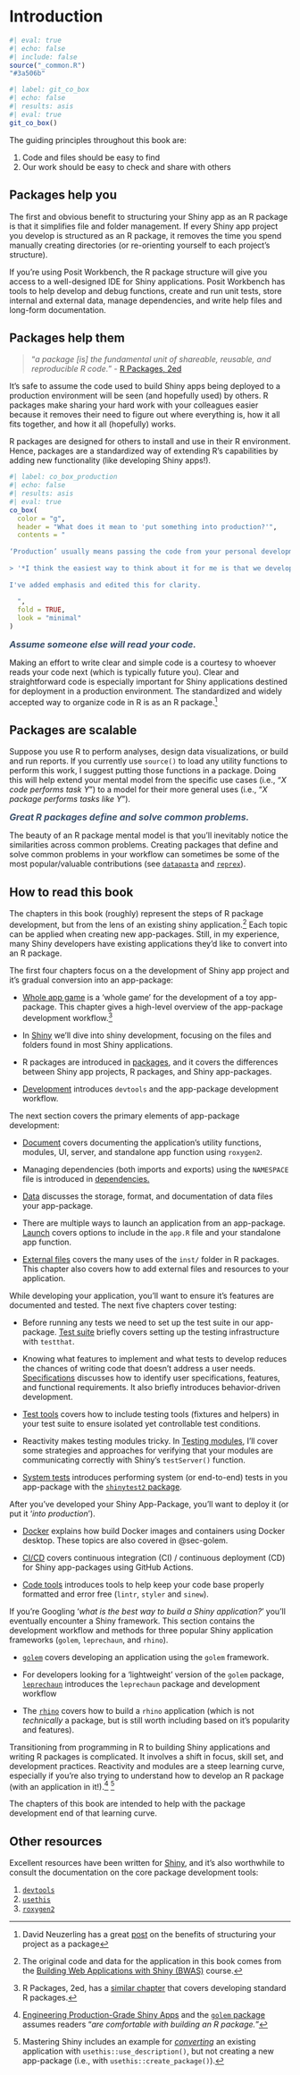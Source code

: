 # Introduction {#sec-intro .unnumbered}

```r
#| eval: true 
#| echo: false 
#| include: false
source("_common.R")
"#3a506b"
```

```r
#| label: git_co_box
#| echo: false
#| results: asis
#| eval: true
git_co_box()
```

The guiding principles throughout this book are:

1. Code and files should be easy to find  
2. Our work should be easy to check and share with others  

## Packages help you

The first and obvious benefit to structuring your Shiny app as an R package is that it simplifies file and folder management. If every Shiny app project you develop is structured as an R package, it removes the time you spend manually creating directories (or re-orienting yourself to each project's structure). 

If you're using Posit Workbench, the R package structure will give you access to a well-designed IDE for Shiny applications. Posit Workbench has tools to help develop and debug functions, create and run unit tests, store internal and external data, manage dependencies, and write help files and long-form documentation. 

## Packages help them

> "*a package [is] the fundamental unit of shareable, reusable, and reproducible R code.*" - [R Packages, 2ed](https://r-pkgs.org/)

It's safe to assume the code used to build Shiny apps being deployed to a production environment will be seen (and hopefully used) by others. R packages make sharing your hard work with your colleagues easier because it removes their need to figure out where everything is, how it all fits together, and how it all (hopefully) works.

R packages are designed for others to install and use in their R environment. Hence, packages are a standardized way of extending R's capabilities by adding new functionality (like developing Shiny apps!).

```r
#| label: co_box_production
#| echo: false
#| results: asis
#| eval: true
co_box(
  color = "g",
  header = "What does it mean to 'put something into production?'",
  contents = "
  
‘Production’ usually means passing the code from your personal development environment into your company's cloud-based server environment, which typically involves bundling your app in a structure that can be shared, installed, tested, and launched.
  
> '*I think the easiest way to think about it for me is that we develop a model in one computational environment--think of this as maybe your laptop or maybe you work in a server environment--still, it's in one place, and it turns out the software that you need to have installed there is about tuning, training, etc. **Putting something into production is getting it out of that computational environment and successfully carrying it over to a new computational environment.** For many people, this might be like a  cloud computing environment. It might be some kind of server your organization has, and we need to take it, lift it, and then successfully have it working.*' - Julia Silge, [What is 'production' anyway? MLOps for the curious (SatRdays London 2023)]((https://youtu.be/53-x5OFMGjA?t=1411))
  
I've added emphasis and edited this for clarity.
  
  ",
  fold = TRUE, 
  look = "minimal"
)
```

[Assume someone else will read your code.]{style='font-size: 1.15em; font-style: italic; font-weight: bold; color: #3a506b;'}

Making an effort to write clear and simple code is a courtesy to whoever reads your code next (which is typically future you). Clear and straightforward code is especially important for Shiny applications destined for deployment in a production environment. The standardized and widely accepted way to organize code in R is as an R package.[^intro-r-pkgs]

[^intro-r-pkgs]: David Neuzerling has a great [post](https://mdneuzerling.com/post/data-science-workflows/) on the benefits of structuring your project as a package 


## Packages are scalable 

Suppose you use R to perform analyses, design data visualizations, or build and run reports. If you currently use `source()` to load any utility functions to perform this work, I suggest putting those functions in a package. Doing this will help extend your mental model from the specific use cases (i.e., "*X code performs task Y*") to a model for their more general uses (i.e., "*X package performs tasks like Y*").

[Great R packages define and solve common problems.]{style='font-size: 1.15em; font-style: italic; font-weight: bold; color: #3a506b;'} 

The beauty of an R package mental model is that you’ll inevitably notice the similarities across common problems. Creating packages that define and solve common problems in your workflow can sometimes be some of the most popular/valuable contributions (see [`datapasta`](https://milesmcbain.github.io/datapasta/) and [`reprex`](https://reprex.tidyverse.org/)).


## How to read this book 

The chapters in this book (roughly) represent the steps of R package development, but from the lens of an existing shiny application.[^intro-bwas] Each topic can be applied when creating new app-packages. Still, in my experience, many Shiny developers have existing applications they'd like to convert into an R package.

The first four chapters focus on a the development of Shiny app project and it's gradual conversion into an app-package:

-   [Whole app game](whole_game.qmd) is a 'whole game' for the development of a toy app-package. This chapter gives a high-level overview of the app-package development workflow.[^r-pkgs-whole-game]

-   In [Shiny](shiny.qmd) we'll dive into shiny development, focusing on the files and folders found in most Shiny applications.

-   R packages are introduced in [packages](packages.qmd), and it covers the differences between Shiny app projects, R packages, and Shiny app-packages. 

-   [Development](development.qmd) introduces `devtools` and the app-package development workflow.

The next section covers the primary elements of app-package development: 

-   [Document](document.qmd) covers documenting the application's utility functions, modules, UI, server, and standalone app function using `roxygen2`.

-   Managing dependencies (both imports and exports) using the `NAMESPACE` file is introduced in [dependencies.](dependencies.qmd)

-   [Data](data.qmd) discusses the storage, format, and documentation of data files your app-package. 

-   There are multiple ways to launch an application from an app-package. [Launch](launch.qmd) covers options to include in the `app.R` file and your standalone app function. 

-   [External files](external.qmd) covers the many uses of the `inst/` folder in R packages. This chapter also covers how to add external files and resources to your application.

[^r-pkgs-whole-game]: R Packages, 2ed, has a [similar chapter](https://r-pkgs.org/whole-game.html) that covers developing standard R packages. 

[^intro-bwas]: The original code and data for the application in this book comes from the [Building Web Applications with Shiny (BWAS)](https://rstudio-education.github.io/shiny-course/) course.

While developing your application, you'll want to ensure it's features are documented and tested. The next five chapters cover testing: 

-   Before running any tests we need to set up the test suite in our app-package. [Test suite](test_suite.qmd) briefly covers setting up the testing infrastructure with `testthat`. 

-   Knowing what features to implement and what tests to develop reduces the chances of writing code that doesn't address a user needs. [Specifications](test_specs.qmd) discusses how to identify user specifications, features, and functional requirements. It also briefly introduces behavior-driven development.

-   [Test tools](test_tools.qmd) covers how to include testing tools (fixtures and helpers) in your test suite to ensure isolated yet controllable test conditions.

-   Reactivity makes testing modules tricky. In [Testing modules](test_modules.qmd), I'll cover some strategies and approaches for verifying that your modules are communicating correctly with Shiny's `testServer()` function.

-   [System tests](test_system.qmd) introduces performing system (or end-to-end) tests in you app-package with the [`shinytest2` package](https://rstudio.github.io/shinytest2/).

After you've developed your Shiny App-Package, you'll want to deploy it (or put it '*into production*').

-   [Docker](docker.qmd) explains how build Docker images and containers using Docker desktop. These topics are also covered in @sec-golem. 

-  [CI/CD](cicd.qmd) covers continuous integration (CI) / continuous deployment (CD) for Shiny app-packages using GitHub Actions.

-  [Code tools](code_tools.qmd) introduces tools to help keep your code base properly formatted and error free (`lintr`, `styler` and `sinew`).

If you're Googling '*what is the best way to build a Shiny application?*' you'll eventually encounter a Shiny framework. This section contains the development workflow and methods for three popular Shiny application frameworks (`golem`, `leprechaun`, and `rhino`). 

-   [`golem`](golem.qmd) covers developing an application using the `golem` framework. 

-   For developers looking for a 'lightweight' version of the `golem` package, [`leprechaun`](leprechaun.qmd) introduces the `leprechaun` package and development workflow

- The [`rhino`](rhino.qmd) covers how to build a `rhino` application (which is not *technically* a package, but is still worth including based on it's popularity and features). 

Transitioning from programming in R to building Shiny applications and writing R packages is complicated. It involves a shift in focus, skill set, and development practices. Reactivity and modules are a steep learning curve, especially if you're also trying to understand how to develop an R package (with an application in it!).[^intro-golem] [^intro-mastering-shiny]

[^intro-golem]: [Engineering Production-Grade Shiny Apps](https://engineering-shiny.org/) and the [`golem` package](https://thinkr-open.github.io/golem/) assumes readers "*are comfortable with building an R package.*"

[^intro-mastering-shiny]: Mastering Shiny includes an example for  *[converting](https://mastering-shiny.org/scaling-packaging.html?#converting-an-existing-app)* an existing application with `usethis::use_description()`, but not creating a new app-package (i.e., with `usethis::create_package()`).

The chapters of this book are intended to help with the package development end of that learning curve. 

## Other resources

Excellent resources have been written for [Shiny](https://shiny.posit.co/r/articles/), and it's also worthwhile to consult the documentation on the core package development tools: 

1. [`devtools`](https://devtools.r-lib.org/)  
2. [`usethis`](https://usethis.r-lib.org/)    
3. [`roxygen2`](https://roxygen2.r-lib.org/)   


<!--
:::: {.callout-important collapse="true" appearance='simple'}

### [`monthApp`]{style='font-size: 1.10em;'} from Mastering Shiny

::: {style='font-size: 1.05em; color: #696969;'}

If you happened to download or clone the [`monthApp`](https://github.com/hadley/monthApp) example from the [Packages Chapter](https://mastering-shiny.org/scaling-packaging.html), you may have notice a few things:[^pkgs-0]

1. `DESCRIPTION` contains additional fields that are not addressed.[^pkgs-1] 

2. `monthApp.Rproj` has been configured to work with package.[^pkgs-2a]

3. `devtools::build()` ([<kbd>Ctrl/Cmd</kbd> + <kbd>Shift</kbd> + <kbd>B</kbd>]{style="font-weight: bold; font-size: 0.90em"}) has been configured to have additional behaviors.[^pkgs-2b]

4. Dependency management is discussed briefly but not documented in the application.[^pkgs-3]
  
5. `monthApp` doesn't have any help files[^pkgs-4] or tests.[^pkgs-5] 


[^pkgs-0]: The [Packages](https://mastering-shiny.org/scaling-packaging.html) chapter from [Mastering Shiny](https://mastering-shiny.org/) gets your '*toes into the water of package development*', but in my opinion, is probably not enough for you to get your shiny app project into an R package that's ready to be shipped into most production environments.

[^pkgs-1]: The [`DESCRIPTION`](https://github.com/hadley/monthApp/blob/master/DESCRIPTION) file in `monthApp` contains fields not included in the arguments passed to `usethis::use_description()` (these were added [separately](https://github.com/hadley/monthApp/commit/9899da4c89f4114a0611b415f4a329daeb753069)), and a few arguments can be adapted or removed to save time.

[^pkgs-2a]: The `.Rproj` file is the connection between the `DESCRIPTION` fields, the code in the `R/` folder, and the IDE's **Build** pane or “package development mode.” If you already have an `.Rproj` file in your shiny app project, you can activate these settings under **Tools** > **Project Options** > **Build Tools**. 

[^pkgs-2b]: The [`monthApp.Rproj`](https://github.com/hadley/monthApp/blob/9899da4c89f4114a0611b415f4a329daeb753069/monthApp.Rproj#L22) file contains additional settings you can add with **Tools** > **Project Options** > **Build Tools**, then under **Generate documentation with Roxygen**, click **Configure** and select **Install and Restart**.

[^pkgs-3]: The [`NAMESPACE` file](https://github.com/hadley/monthApp/blob/master/NAMESPACE) is empty and the `Imports` field is missing from the [`DESCRIPTION`](https://github.com/hadley/monthApp/blob/master/DESCRIPTION) (although the chapter discusses [importing `shiny`](https://mastering-shiny.org/scaling-packaging.html#r-cmd-check)).

[^pkgs-4]: `roxygen2` is mentioned, but it's beyond the scope of [Mastering Shiny](https://mastering-shiny.org/), so for now just know `roxygen2` syntax is placed in the code below `R/` to create the help files and the `NAMESPACE`.

[^pkgs-5]: `monthApp` doesn't have the testing infrastructure provided by [`testthat`](https://testthat.r-lib.org/), but this can be quickly created using `usethis::use_testthat()` (and an entire chapter is dedicated to [testing](https://mastering-shiny.org/scaling-testing.html).



::: 

::::

-->